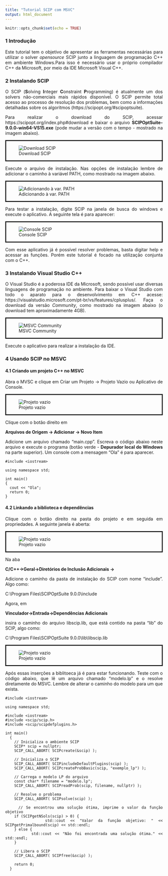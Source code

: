```yaml
---
title: "Tutorial SCIP com MSVC"
output: html_document
---
```


```r
knitr::opts_chunk$set(echo = TRUE)
```

```{=html}
<style>
body
{
  text-align: justify
}

img{
  display: block;
  margin-left: auto;
  margin-right: auto;
}

.bordered{
  border-style: solid;
}
</style>
```



### 1 Introdução

Este tutorial tem o objetivo de apresentar as ferramentas necessárias para utilizar o solver *opensource* SCIP junto
a linguagem de programação C++ em ambiente Windows.Para isso é necessário usar o próprio compilador C++ da Microsoft, por meio
da IDE Microsoft Visual C++.

### 2 Instalando SCIP

O SCIP (**S**olving **I**nteger **C**onstraint **P**rogramming) é atualmente um dos solvers não-comerciais mais rápidos disponível. O SCIP permite total
acesso ao processo de resolução dos problemas, bem como a informações detalhadas sobre os algoritmos (https://scipopt.org/#scipoptsuite).


Para realizar o download do SCIP, acessar https://scipopt.org/index.php#download e baixar o arquivo **SCIPOptSuite-9.0.0-win64-VS15.exe** (pode mudar a versão com o tempo -  mostrado na imagem abaixo).




<div class="bordered">
![Download SCIP](img/SCIP-download.png)
</div>



Execute o arquivo de instalação. Nas opções de instalação lembre de adicionar o caminho à variável PATH, como mostrado na imagem abaixo.

<div class="bordered">
![Adicionando à var. PATH](img/SCIP-path.png)
</div>


Para testar a instalação, digite SCIP na janela de busca do windows e execute o aplicativo. A seguinte tela é para aparecer:

<div class="bordered">
![Console SCIP](img/SCIP-console.png)
</div>

Com esse aplicativo já é possível resolver problemas, basta digitar help e acessar as funções. Porém este tutorial é focado na utilização conjunta com o C++.

### 3 Instalando Visual Studio C++

O Visual Studio é a poderosa IDE da Microsoft, sendo possível usar diversas linguagens de programação no ambiente. Para baixar o Visual Studio com todo o aparato para o desenvolvimento em C++ acesse: https://visualstudio.microsoft.com/pt-br/vs/features/cplusplus/. Faça o download da versão *Community*, como mostrado na imagem abaixo (o download tem aproximadamente 4GB).

<div class="bordered">
![MSVC Community](img/MSVC-community.png)
</div>

Execute o aplicativo para realizar a instalação da IDE.

### 4 Usando SCIP no MSVC

#### 4.1 Criando um projeto C++ no MSVC

Abra o MVSC e clique em Criar um Projeto -> Projeto Vazio ou Aplicativo de Console.

<div class="bordered">
![Projeto vazio](img/MSVC-projeto.png)
</div>

Clique com o botão direito em 
 
 **Arquivos de Origem -> Adicionar -> Novo Item**
 
 Adicione um arquivo chamado "main.cpp". Escreva o código abaixo neste arquivo e execute o programa (botão verde  - **Depurador local do Windows** na parte superior). Um console com a mensagem "Ola" é para aparecer.





```Rcpp
#include <iostream>

using namespace std;

int main()
{
  cout << "Ola";
  return 0;
}
```

#### 4.2 Linkando a biblioteca e dependências

Clique com o botão direito na pasta do projeto e em seguida em propriedades. A seguinte janela é aberta:

<div class="bordered">
![Projeto vazio](img/MSVC-include.png)
</div>

Na aba 

**C/C++->Geral->Diretórios de Inclusão Adicionais -> <Editar>**

Adicione o caminho da pasta de instalação do SCIP com nome "include". Algo como:

C:\\Program Files\\SCIPOptSuite 9.0.0\\include

Agora, em 

**Vinculador->Entrada->Dependências Adicionais**

insira o caminho do arquivo libscip.lib, que está contido na pasta "lib" do SCIP, algo como:

C:\\Program Files\\SCIPOptSuite 9.0.0\\lib\\libscip.lib

<div class="bordered">
![Projeto vazio](img/MSVC-lib.png)
</div>

Após essas inserções a biblitoeca já é para estar funcionando. Teste com o código abaixo, que lê um arquivo chamado "modelo.lp" e o resolve diretamente do MSVC. Lembre de alterar o caminho do modelo para um que exista.

```Rcpp
#include <iostream>

using namespace std;

#include <iostream>
#include <scip/scip.h>
#include <scip/scipdefplugins.h>

int main() 
  {
    // Inicializa o ambiente SCIP
    SCIP* scip = nullptr;
    SCIP_CALL_ABORT( SCIPcreate(&scip) );

    // Inicializa o SCIP
    SCIP_CALL_ABORT( SCIPincludeDefaultPlugins(scip) );
    SCIP_CALL_ABORT( SCIPcreateProbBasic(scip, "exemplo_lp") );

    // Carrega o modelo LP do arquivo
    const char* filename = "modelo.lp";
    SCIP_CALL_ABORT( SCIPreadProb(scip, filename, nullptr) );

    // Resolve o problema
    SCIP_CALL_ABORT( SCIPsolve(scip) );

    // Se encontrou uma solução ótima, imprime o valor da função objetivo
    if (SCIPgetNSols(scip) > 0) {
        std::cout << "Valor da função objetivo: " << SCIPgetPrimalbound(scip) << std::endl;
    } else {
        std::cout << "Não foi encontrada uma solução ótima." << std::endl;
    }

    // Libera o SCIP
    SCIP_CALL_ABORT( SCIPfree(&scip) );

    return 0;
  }
```












